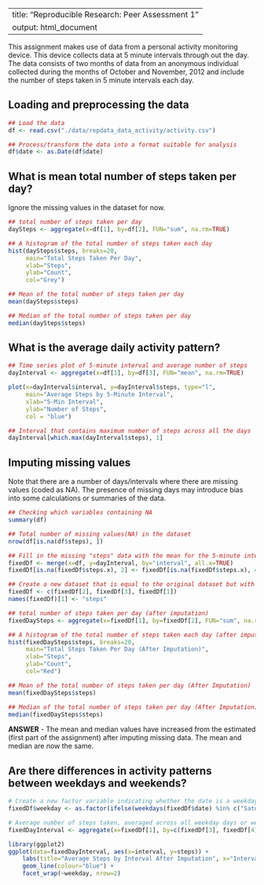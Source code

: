 
---
title: "Reproducible Research: Peer Assessment 1"
output: html_document
---

This assignment makes use of data from a personal activity monitoring device. This device collects data at 5 minute intervals through out the day. The data consists of two months of data from an anonymous individual collected during the months of October and November, 2012 and include the number of steps taken in 5 minute intervals each day.

## Loading and preprocessing the data

```r
## Load the data
df <- read.csv("./data/repdata_data_activity/activity.csv")

## Process/transform the data into a format suitable for analysis
df$date <- as.Date(df$date)
```

## What is mean total number of steps taken per day?
Ignore the missing values in the dataset for now.

```r
## total number of steps taken per day
daySteps <- aggregate(x=df[1], by=df[2], FUN="sum", na.rm=TRUE)

## A histogram of the total number of steps taken each day
hist(daySteps$steps, breaks=20, 
     main="Total Steps Taken Per Day", 
     xlab="Steps", 
     ylab="Count", 
     col="Grey")

## Mean of the total number of steps taken per day
mean(daySteps$steps)

## Median of the total number of steps taken per day
median(daySteps$steps)
```

## What is the average daily activity pattern?

```r
## Time series plot of 5-minute interval and average number of steps
dayInterval <- aggregate(x=df[1], by=df[3], FUN="mean", na.rm=TRUE)

plot(x=dayInterval$interval, y=dayInterval$steps, type="l", 
     main="Average Steps by 5-Minute Interval",
     xlab="5-Min Interval",
     ylab="Number of Steps",
     col = "blue")

## Interval that contains maximum number of steps across all the days
dayInterval[which.max(dayInterval$steps), 1]
```

## Imputing missing values
Note that there are a number of days/intervals where there are missing values (coded as NA). The presence of missing days may introduce bias into some calculations or summaries of the data.

```r
## Checking which variables containing NA
summary(df)

## Total number of missing values(NA) in the dataset
nrow(df[is.na(df$steps), ])

## Fill in the missing "steps" data with the mean for the 5-minute interval
fixedDf <- merge(x=df, y=dayInterval, by="interval", all.x=TRUE)
fixedDf[is.na(fixedDf$steps.x), 2] <- fixedDf[is.na(fixedDf$steps.x), 4]

## Create a new dataset that is equal to the original dataset but with the missing data filled in
fixedDf <- c(fixedDf[2], fixedDf[3], fixedDf[1])
names(fixedDf)[1] <- "steps"

## total number of steps taken per day (after imputation)
fixedDaySteps <- aggregate(x=fixedDf[1], by=fixedDf[2], FUN="sum", na.rm=TRUE)

## A histogram of the total number of steps taken each day (after imputation)
hist(fixedDaySteps$steps, breaks=20, 
     main="Total Steps Taken Per Day (After Imputation)", 
     xlab="Steps", 
     ylab="Count", 
     col="Red")

## Mean of the total number of steps taken per day (After Imputation)
mean(fixedDaySteps$steps)

## Median of the total number of steps taken per day (After Imputation)
median(fixedDaySteps$steps)
```
**ANSWER** - 
The mean and median values have increased from the estimated (first part of the assignment) after imputing missing data. The mean and median are now the same.

## Are there differences in activity patterns between weekdays and weekends?

``` r
# Create a new factor variable indicating whether the date is a weekday or weekend day 
fixedDf$weekday <- as.factor(ifelse(weekdays(fixedDf$date) %in% c("Saturday", "Sunday"), "Weekend", "Weekday"))

# Average number of steps taken, averaged across all weekday days or weekend days
fixedDayInterval <- aggregate(x=fixedDf[1], by=c(fixedDf[3], fixedDf[4]), FUN="mean", na.rm=TRUE)

library(ggplot2)
ggplot(data=fixedDayInterval, aes(x=interval, y=steps)) + 
    labs(title="Average Steps by Interval After Imputation", x="Interval", y="Number of Steps") +
    geom_line(colour="blue") + 
    facet_wrap(~weekday, nrow=2)
```
